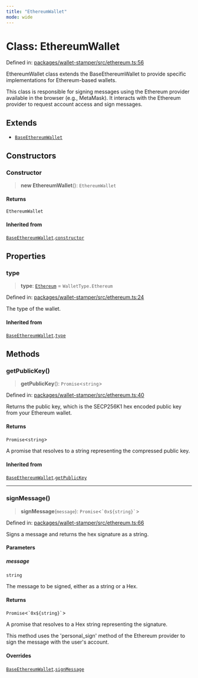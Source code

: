 ```yaml
---
title: "EthereumWallet"
mode: wide
---
```

  
# Class: EthereumWallet

Defined in: [packages/wallet-stamper/src/ethereum.ts:56](https://github.com/tkhq/sdk/blob/d88b5e1f9a6cca8e54e61f8a127aa90fcebeaa2e/packages/wallet-stamper/src/ethereum.ts#L56)

EthereumWallet class extends the BaseEthereumWallet to provide
specific implementations for Ethereum-based wallets.

This class is responsible for signing messages using the Ethereum
provider available in the browser (e.g., MetaMask). It interacts
with the Ethereum provider to request account access and sign
messages.

## Extends

- [`BaseEthereumWallet`](../BaseEthereumWallet/readme)

## Constructors

### Constructor

> **new EthereumWallet**(): `EthereumWallet`

#### Returns

`EthereumWallet`

#### Inherited from

[`BaseEthereumWallet`](../BaseEthereumWallet/readme).[`constructor`](../BaseEthereumWallet/readme#constructor)

## Properties

### type

> **type**: [`Ethereum`](../WalletType/readme#ethereum) = `WalletType.Ethereum`

Defined in: [packages/wallet-stamper/src/ethereum.ts:24](https://github.com/tkhq/sdk/blob/d88b5e1f9a6cca8e54e61f8a127aa90fcebeaa2e/packages/wallet-stamper/src/ethereum.ts#L24)

The type of the wallet.

#### Inherited from

[`BaseEthereumWallet`](../BaseEthereumWallet/readme).[`type`](../BaseEthereumWallet/readme#type)

## Methods

### getPublicKey()

> **getPublicKey**(): `Promise`\<`string`\>

Defined in: [packages/wallet-stamper/src/ethereum.ts:40](https://github.com/tkhq/sdk/blob/d88b5e1f9a6cca8e54e61f8a127aa90fcebeaa2e/packages/wallet-stamper/src/ethereum.ts#L40)

Returns the public key, which is the SECP256K1 hex encoded public key from your Ethereum wallet.

#### Returns

`Promise`\<`string`\>

A promise that resolves to a string representing the compressed public key.

#### Inherited from

[`BaseEthereumWallet`](../BaseEthereumWallet/readme).[`getPublicKey`](../BaseEthereumWallet/readme#getpublickey)

***

### signMessage()

> **signMessage**(`message`): `Promise`\<`` `0x${string}` ``\>

Defined in: [packages/wallet-stamper/src/ethereum.ts:66](https://github.com/tkhq/sdk/blob/d88b5e1f9a6cca8e54e61f8a127aa90fcebeaa2e/packages/wallet-stamper/src/ethereum.ts#L66)

Signs a message and returns the hex signature as a string.

#### Parameters

##### message

`string`

The message to be signed, either as a string or a Hex.

#### Returns

`Promise`\<`` `0x${string}` ``\>

A promise that resolves to a Hex string representing the signature.

This method uses the 'personal_sign' method of the Ethereum provider
to sign the message with the user's account.

#### Overrides

[`BaseEthereumWallet`](../BaseEthereumWallet/readme).[`signMessage`](../BaseEthereumWallet/readme#signmessage)
